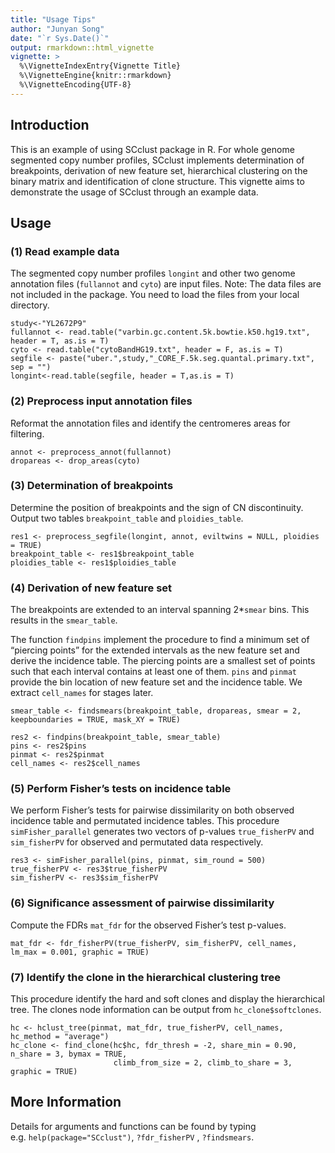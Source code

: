 ```yaml
---
title: "Usage Tips"
author: "Junyan Song"
date: "`r Sys.Date()`"
output: rmarkdown::html_vignette
vignette: >
  %\VignetteIndexEntry{Vignette Title}
  %\VignetteEngine{knitr::rmarkdown}
  %\VignetteEncoding{UTF-8}
---
```


## Introduction

This is an example of using SCclust package in R. For whole genome segmented copy number profiles, SCclust implements determination of breakpoints, derivation of new feature set, hierarchical clustering on the binary matrix and identification of clone structure. This vignette aims to demonstrate the usage of SCclust through an example data. 

## Usage

### (1) Read example data
The segmented copy number profiles `longint` and other two genome annotation files (`fullannot` and `cyto`) are input files. Note: The data files are not included in the package. You need to load the files from your local directory.

```
study<-"YL2672P9"
fullannot <- read.table("varbin.gc.content.5k.bowtie.k50.hg19.txt", header = T, as.is = T) 
cyto <- read.table("cytoBandHG19.txt", header = F, as.is = T)
segfile <- paste("uber.",study,"_CORE_F.5k.seg.quantal.primary.txt", sep = "")
longint<-read.table(segfile, header = T,as.is = T)
```

### (2) Preprocess input annotation files
Reformat the annotation files and identify the centromeres areas for filtering.
```
annot <- preprocess_annot(fullannot)
dropareas <- drop_areas(cyto)
```

### (3) Determination of breakpoints
Determine the position of breakpoints and the sign of CN discontinuity. Output two tables `breakpoint_table` and `ploidies_table`.
```
res1 <- preprocess_segfile(longint, annot, eviltwins = NULL, ploidies = TRUE)
breakpoint_table <- res1$breakpoint_table
ploidies_table <- res1$ploidies_table
```

### (4) Derivation of new feature set
The breakpoints are extended to an interval spanning 2*`smear` bins. This results in the `smear_table`. 

The function `findpins` implement the procedure to find a minimum set of "piercing points" for the extended intervals as the new feature set and derive the incidence table. The piercing points are a smallest set of points such that each interval contains at least one of them. `pins` and `pinmat` provide the bin location of new feature set and the incidence table. We extract `cell_names` for stages later.
```
smear_table <- findsmears(breakpoint_table, dropareas, smear = 2, keepboundaries = TRUE, mask_XY = TRUE)

res2 <- findpins(breakpoint_table, smear_table)
pins <- res2$pins
pinmat <- res2$pinmat
cell_names <- res2$cell_names
```

### (5) Perform Fisher's tests on incidence table
We perform Fisher's tests for pairwise dissimilarity on both observed incidence table and permutated incidence tables. This procedure `simFisher_parallel` generates two vectors of p-values `true_fisherPV` and `sim_fisherPV` for observed and permutated data respectively.
```
res3 <- simFisher_parallel(pins, pinmat, sim_round = 500)
true_fisherPV <- res3$true_fisherPV
sim_fisherPV <- res3$sim_fisherPV
```

### (6) Significance assessment of pairwise dissimilarity
Compute the FDRs `mat_fdr` for the observed Fisher's test p-values.
```
mat_fdr <- fdr_fisherPV(true_fisherPV, sim_fisherPV, cell_names, lm_max = 0.001, graphic = TRUE)
```
### (7) Identify the clone in the hierarchical clustering tree
This procedure identify the hard and soft clones and display the hierarchical tree. The clones node information can be output from `hc_clone$softclones`. 
```
hc <- hclust_tree(pinmat, mat_fdr, true_fisherPV, cell_names, hc_method = "average")
hc_clone <- find_clone(hc$hc, fdr_thresh = -2, share_min = 0.90, n_share = 3, bymax = TRUE, 
                       climb_from_size = 2, climb_to_share = 3, graphic = TRUE)
```

## More Information
Details for arguments and functions can be found by typing e.g. `help(package="SCclust")`, `?fdr_fisherPV` , `?findsmears`.  
